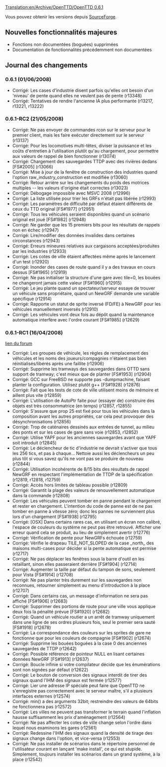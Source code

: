 [[Translation:en/Archive/OpenTTD/OpenTTD 0.6.1]]


{{fr/Livraison|prec=OpenTTD 0.6.0|suiv=OpenTTD 0.6.2|date=01/06/2008}}

Vous pouvez obtenir les versions depuis [http://sourceforge.net/project/showfiles.php?group_id=103924 SourceForge].


==Nouvelles fonctionnalités majeures==
* Fonctions non documentées (boguées) supprimées
* Documentation de fonctionnalités précédemment non documentées

==Journal des changements==
===0.6.1 (01/06/2008)===
* Corrigé: Les cases d'industrie disent parfois qu'elles ont besoin d'un 'niveau' de pente quand elles ne veulent pas de pente (r13348)
* Corrigé: Tentatives de rendre l'ancienne IA plus performante (r13217, r13221, r13222)

===0.6.1-RC2 (21/05/2008)===
* Corrigé: Ne pas envoyer de commandes rcon sur le serveur pour le premier client, mais les faire exécuter directement sur le serveur (r13137)
* Corrigé: Pour les locomotives multi-têtes, diviser la puissance et les coûts d'entretien à l'utilisation plutôt qu'au chargement, pour permettre aux valeurs de rappel de bien fonctionner (r13074)
* Corrigé: Chargement des sauvegardes TTDP avec des rivières dedans [FS#2005] (r13066)
* Corrigé: Mise à jour de la fenêtre de construction des industries quand l'option raw_industry_construction est modifiée (r13060)
* Corrigé: Retour arrière sur les changements du poids des motrices multiples -- les valeurs d'origine était correctes (r13023)
* Corrigé: Débogage impossible avec MSVC 2008 (r12996)
* Corrigé: La liste utilisée pour trier les GRFs n'était pas libérée (r12993)
* Corrigé: Les paramètres de difficulté par défaut étaient différents de ceux du TTD original [FS#1977] (r12951)
* Corrigé: Tous les véhicules seraient disponibles quand un scénario original est joué [FS#1982] (r12948)
* Corrigé: Ne garder que les 15 premiers bits pour les résultats de rappels non en échec (r12947)
* Corrigé: Lire/modifier des données invalides dans certaines circonstances (r12943)
* Corrigé: Erreurs mineures relatives aux cargaisons acceptées/produites par les industries (r12933)
* Corrigé: Les cotes de ville étaient affectées même après le lancement d'un test (r12920)
* Corrigé: Inonder des cases de route quand il y a des travaux en cours dessus [FS#1965] (r12919)
* Corrigé: Ne pas initialiser la structure d'une gare avec tile=0, les bouées ne changeront jamais cette valeur [FS#1960] (r12915)
* Corrigé: Le jeu plante quand un spectateur/serveur essaye de trouver un véhicule sans propriétaire, quand un NewGRF demande une variable spécifique (r12914)
* Corrigé: Rapporte un statut de sprite inversé (FD/FE) à NewGRF pour les véhicules manuellement inversés (r12910)
* Corrigé: Les véhicules vont deux fois au dépôt quand la maintenance automatique interfère avec l'ordre courant [FS#1985] (r12629)

===0.6.1-RC1 (16/04/2008)===
[http://www.tt-forums.net/viewtopic.php?f=29&t=37339 lien du forum]
* Corrigé: Les groupes de véhicule, les règles de remplacement des véhicules et les noms des joueurs/compagnies n'étaient pas bien réinitialisés/libérés après une faillite (r12906)
* Corrigé: Supprime les tramways des sauvegardes dans OTTD sans support de tramway; c'est mieux que de planter [FS#1953] (r12904)
* Corrigé: GCC sur FreeBSD ne supporte pas -dumpmachine, faisant planter la configuration. Utilisez plutôt g++ [FS#1928] (r12876)
* Corrigé: Fait que les tests de cote de ville utilisent moins de mémoire et aillent plus vite (r12859)
* Corrigé: L'utilisation de AutoPtr faite pour (essayer de) construire des objets est très consommatrice (en temps) (r12857, r12855)
* Corrigé: S'assure que prop 25 est fixé pour tous les véhicules dans la composition avant les autres propriétés, car cela peut provoquer des désynchronisations (r12856)
* Corrigé: Trop de caténaires dessinés aux entrées de tunnel, au milieu des ponts et sur les cases de gare sans voie (r12853, r12852)
* Corrigé: Utilise YAPF pour les anciennes sauvegardes avant que YAPF soit introduit (r12845)
* Corrigé: Le déclencheur de tic d'industrie ne devrait s'activer que tous les 256 tics, et pas à chaque... Nettoie aussi les déclencheurs un peu plus tôt si vous savez qu'ils ne vont pas se produire de nouveau (r12844)
* Corrigé: Utilisation incohérente de 8/15 bits des résultats de rappel NewGRF en respectant l'implémentation de TTDP de la spécification (r12819, r12818, r12759)
* Corrigé: Accès hors limites de tableau possible (r12809)
* Corrigé: Garantit la plage des valeurs de renouvellement automatique dans la commande (r12808)
* Corrigé: Les véhicules peuvent tomber en panne pendant le chargement et rester en chargement. L'intention du code de panne est de ne pas tomber en panne à vitesse zéro; donc les pannes ne surviennent plus lors d'un chargement [FS#1938] (r12795)
* Corrigé: [OSX] Dans certains rares cas, en utilisant un écran non calibré, l'espace de couleurs du système ne peut pas être retrouvé. Afficher une erreur quand cela se produit, au lieu de simplement avertir (r12776)
* Corrigé: Vérification de pente pour NewGRFs échouée (r12759)
* Corrigé: Vérifie le drapeau TILE_NOT_SLOPED de la case _north_ des maisons multi-cases pour décider si la pente automatique est permise (r12717)
* Corrigé: Ne pas déplacer les fenêtres sous la barre d'outil en les retaillant, sinon elles passeraient derrière [FS#1904] (r12714)
* Corrigé: Augmenter la taille par défaut du tampon de sons, seulement pour Vista [FS#1914] (r12708)
* Corrigé: Ne pas planter très durement sur les sauvegardes non reconnues, retourner simplement au menu d'introduction à la place (r12707)
* Corrigé: Dans certains cas, un message d'information ne sera pas affiché [FS#1906] (r12683)
* Corrigé: Supprimer des portions de route pour une ville vous applique deux fois la pénalité prévue [FS#1920] (r12682)
* Corrigé: Quand un véhicule routier a un arrêt de tramway uniquement dans une ligne de ses ordres plusieurs fois, seul le premier sera sauté [FS#1918] (r12678)
* Corrigé: La correspondance des couleurs sur les sprites de gare ne fonctionne que pour les couleurs de compagnie [FS#1902] (r12674)
* Corrigé: Supprime les bouées boguées à la case 0 des anciennes sauvegardes de TTDP (r12642)
* Corrigé: Possible référence de pointeur NULL en lisant certaines données NewGRF [FS#1913] (r12637)
* Corrigé: Boucle infinie si votre compilateur décide que les énumérations sont non signées par défaut (r12622)
* Corrigé: Le bouton de conversion des signaux interdit de tirer des signaux quand l'IHM des signaux est fermée (r12577)
* Corrigé: Lier une adresse IP spéciale peut faire que OpenTTD ne s'enregistre pas correctement avec le serveur maître, s'il a plusieurs interfaces externes (r12574)
* Corrigé: min() a des arguments 32bit; restreindre des valeurs de 64bits ne fonctionnera pas (r12572)
* Corrigé: Les villes ne peuvent pas transformer le terrain quand l'inflation hausse suffisamment les prix d'aménagement (r12564)
* Corrigé: Ne pas affecter les cotes de ville change selon l'ordre dans lequel nous examinons les gares (r12561)
* Corrigé: Redessine l'IHM des signaux quand la densité de tirage des signaux change dans l'option, et vice-versa (r12553)
* Corrigé: Ne pas installer de scénarios dans le répertoire personnel de l'utilisateur courant en lançant 'make install', ce qui est stupide. Simplement, toujours installer les scénarios dans un grand système, à la place (r12542)